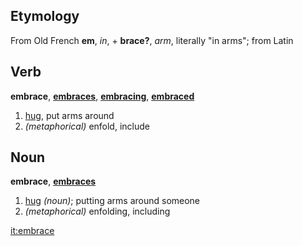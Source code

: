 ==Etymology==
From Old French '''em''', ''in'', + '''brace?''', ''arm'', literally "in arms"; from Latin

==Verb==
'''embrace''', '''[[embraces]]''', '''[[embracing]]''', '''[[embraced]]'''

# [[hug]], put arms around
# ''(metaphorical)'' enfold, include

==Noun==
'''embrace''', '''[[embraces]]'''

# [[hug]] ''(noun)''; putting arms around someone
# ''(metaphorical)'' enfolding, including

[[it:embrace]]